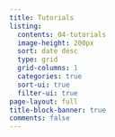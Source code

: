 ```yaml
---
title: Tutorials
listing:
  contents: 04-tutorials
  image-height: 200px
  sort: date desc
  type: grid
  grid-columns: 1
  categories: true
  sort-ui: true
  filter-ui: true
page-layout: full
title-block-banner: true
comments: false
---
```


